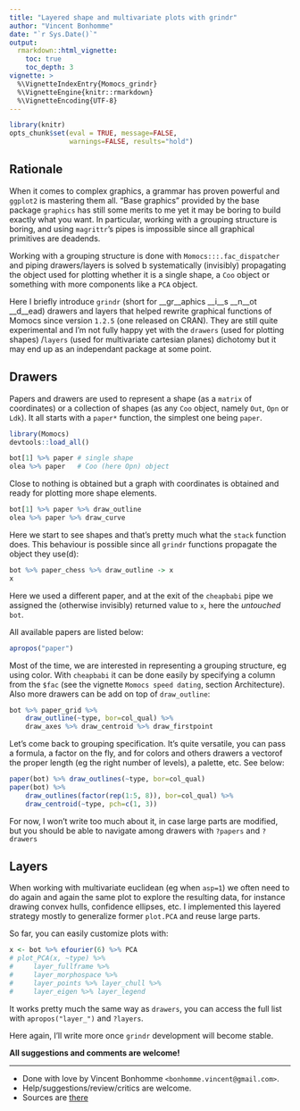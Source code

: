 ```yaml
---
title: "Layered shape and multivariate plots with grindr"
author: "Vincent Bonhomme"
date: "`r Sys.Date()`"
output: 
  rmarkdown::html_vignette:
    toc: true
    toc_depth: 3
vignette: >
  %\VignetteIndexEntry{Momocs_grindr}
  %\VignetteEngine{knitr::rmarkdown}
  %\VignetteEncoding{UTF-8}
---
```


```r
library(knitr)
opts_chunk$set(eval = TRUE, message=FALSE, 
               warnings=FALSE, results="hold")
```

## Rationale
When it comes to complex graphics, a grammar has proven powerful and `ggplot2` is mastering them all. "Base graphics" provided by the base package `graphics` has still some merits to me yet it may be boring to build exactly what you want. In particular, working with a grouping structure is boring, and using `magrittr`'s pipes is impossible since all graphical primitives are deadends.

Working with a grouping structure is done with `Momocs:::.fac_dispatcher` and piping drawers/layers is solved b systematically (invisibly) propagating the object used for plotting whether it is a single shape, a `Coo` object or something with more components like a `PCA` object.

Here I briefly introduce `grindr` (short for __gr__aphics __i__s __n__ot __d__ead) drawers and layers that helped rewrite graphical functions of Momocs since version `1.2.5` (one released on CRAN). They are still quite experimental and I'm not fully happy yet with the `drawers` (used for plotting shapes) /`layers` (used for multivariate cartesian planes) dichotomy but it may end up as an independant package at some point.

## Drawers

Papers and drawers are used to represent a shape (as a `matrix` of coordinates) or a collection of shapes (as any `Coo` object, namely `Out`, `Opn` or `Ldk`). It all starts with a `paper*` function, the simplest one being `paper`.

```r
library(Momocs)
devtools::load_all()
```

```r
bot[1] %>% paper # single shape
olea %>% paper   # Coo (here Opn) object
```

Close to nothing is obtained but a graph with coordinates is obtained and ready for plotting more shape elements.

```r
bot[1] %>% paper %>% draw_outline
olea %>% paper %>% draw_curve
```

Here we start to see shapes and that's pretty much what the `stack` function does. This behaviour is possible since all `grindr` functions propagate the object they use(d):

```r
bot %>% paper_chess %>% draw_outline -> x
x
```

Here we used a different paper, and at the exit of the `cheapbabi` pipe we assigned the (otherwise invisibly) returned value to `x`, here the _untouched_  `bot`.

All available papers are listed below:

```r
apropos("paper")
```

Most of the time, we are interested in representing a grouping structure, eg using color. With `cheapbabi` it can be done easily by specifying a column from the `$fac` (see the vignette `Momocs speed dating`, section Architecture). Also more drawers can be add on top of `draw_outline`:

```r
bot %>% paper_grid %>% 
    draw_outline(~type, bor=col_qual) %>% 
    draw_axes %>% draw_centroid %>% draw_firstpoint
```

Let's come back to grouping specification. It's quite versatile, you can pass a formula, a factor on the fly, and for colors and others drawers a vectorof the proper length (eg the right number of levels), a palette, etc. See below:
```r
paper(bot) %>% draw_outlines(~type, bor=col_qual)
paper(bot) %>% 
    draw_outlines(factor(rep(1:5, 8)), bor=col_qual) %>% 
    draw_centroid(~type, pch=c(1, 3))
```

For now, I won't write too much about it, in case large parts are modified, but you should be able to navigate among drawers with `?papers` and `?drawers`

## Layers

When working with multivariate euclidean (eg when `asp=1`) we often need to do again and again the same plot to explore the resulting data, for instance drawing convex hulls, confidence ellipses, etc. I implemented this layered strategy mostly to generalize former `plot.PCA` and reuse large parts.

So far, you can easily customize plots with:

```r
x <- bot %>% efourier(6) %>% PCA
# plot_PCA(x, ~type) %>% 
#     layer_fullframe %>% 
#     layer_morphospace %>% 
#     layer_points %>% layer_chull %>% 
#     layer_eigen %>% layer_legend
```

It works pretty much the same way as `drawers`, you can access the full list with `apropos("layer_")` and `?layers`. 

Here again, I'll write more once `grindr` development will become stable.

__All suggestions and comments are welcome!__

------
 * Done with love by Vincent Bonhomme `<bonhomme.vincent@gmail.com>`.
 * Help/suggestions/review/critics are welcome.
 * Sources are [there](https://github.com/vbonhomme/Momocs/tree/master/vignettes)
